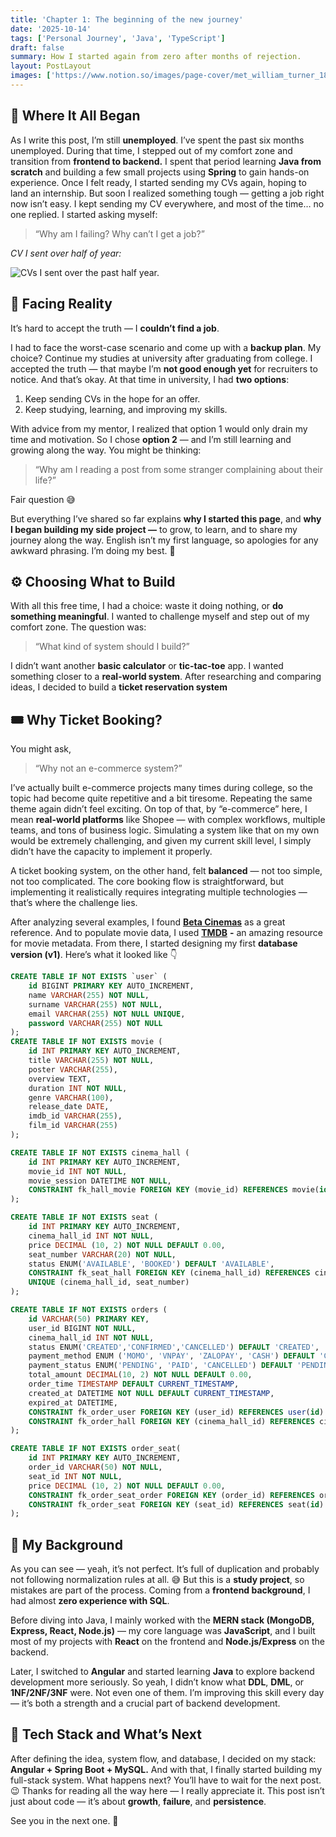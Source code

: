 ```yaml
---
title: 'Chapter 1: The beginning of the new journey'
date: '2025-10-14'
tags: ['Personal Journey', 'Java', 'TypeScript']
draft: false
summary: How I started again from zero after months of rejection.
layout: PostLayout
images: ['https://www.notion.so/images/page-cover/met_william_turner_1835.jpg']
---
```



## 💭 Where It All Began


As I write this post, I’m still **unemployed**. I’ve spent the past six months unemployed. During that time, I stepped out of my comfort zone and transition from **frontend to backend.** I spent that period learning **Java from scratch** and building a few small projects using **Spring** to gain hands-on experience. Once I felt ready, I started sending my CVs again, hoping to land an internship. 
But soon I realized something tough — getting a job right now isn’t easy. I kept sending my CV everywhere, and most of the time… no one replied. I started asking myself:

> “Why am I failing? Why can’t I get a job?”

_CV I sent over half of year:_


![CVs I sent over the past half year.](https://prod-files-secure.s3.us-west-2.amazonaws.com/efeae8fb-3b44-437e-a57e-be87cac69182/b9c350dd-1fc9-4db6-9810-278939935fe9/Screenshot_from_2025-10-15_01-40-34.png?X-Amz-Algorithm=AWS4-HMAC-SHA256&X-Amz-Content-Sha256=UNSIGNED-PAYLOAD&X-Amz-Credential=ASIAZI2LB466Z73HC3YB%2F20251016%2Fus-west-2%2Fs3%2Faws4_request&X-Amz-Date=20251016T171340Z&X-Amz-Expires=3600&X-Amz-Security-Token=IQoJb3JpZ2luX2VjEOn%2F%2F%2F%2F%2F%2F%2F%2F%2F%2FwEaCXVzLXdlc3QtMiJGMEQCICYLu5h1ZMZLHCx4PmnMv%2FD5RApbE3N1ex6ux6FuQyhfAiAn%2BOu82RWPee3Uj0bXwcUi1sf%2BaXD2XirUBnNj5qQ%2FriqIBAiS%2F%2F%2F%2F%2F%2F%2F%2F%2F%2F8BEAAaDDYzNzQyMzE4MzgwNSIMJ8Ho%2FQwY5HoMod8qKtwDFX6B6E3XAblokZYWKHa8TK9Lqa6vMdO8bw0EaYMtljRPwFy0DPh2VcnsG13aKOZs51qcQXV0NR%2BuYD2oVSUanqnHBPdPipv76TltlOpffeao9Tc1lDjam8wCZsuPgCVdx%2B5q3CQ%2FRkDtSKff%2B%2FQ0alUgSFqUDrGXk5u1Hbhd78riyYc1AB1NoJMtA1rxUT0PMhpDPbR32DcnJGvoJBDPsWHpawwhjlnuqxbbs05dhWWcRIY08CvpU7NUmTjgVEubZBq%2BYW2jqxHZI3CpTCUxtqQlI1gkP5MIrRnqWsWNj8Uv9M2HiuXz6L2dHaHCnxD5SEWkkx38h%2FYkaISLtuR%2B7zTlPB%2Bos835m%2BsGMSpmDFcd1CcBdqw3qdbPn62rIHzIm7gejXXFlUrldEXILGMTUwvLIoLtw59XizIrcInng%2BjQBQOftCQXa3%2FgVdea7IBbW%2B0WFOdugOjWict0bat0Cfw%2B1kKoqyMrrvDtsbI%2FYquNnxi8s2ZTKHX%2FMYaackgsOSC05qe5t3X1j7M5u88X2PgZcNuz3S1lPVpyv%2BCN9Br0MDJQOvVzSM0rGIuoNuhGjpZut889d9sSdoEYqG5V6%2BK6lrxXN0xusHeFe92ywprwpNyn9cxP2hjUnKkwu8XExwY6pgHI%2FQyr5IE4K9wr8kv07wX1JCguNGZ9zlb1erDlFLYwkwJNbfYyTD4vDe8Dal%2FGVDZ38NNeJaQJDSNFlsxc766w1do9nUU%2BmrVQJIGeaxu3991AJIsyS745ECPwEg%2BoHSbNrMkA8inuUtKID%2FPX0acR6XUU5kl3I%2FU8rOrK9HS3RSScQdI4q99O5UkON1%2BCL7E8pf%2BswZanNTT8zd4rHF0994zpG5y5&X-Amz-Signature=11381a7092ccb026048e37890e06a5cde65c08b44d6259267b178b5216e6d21b&X-Amz-SignedHeaders=host&x-amz-checksum-mode=ENABLED&x-id=GetObject)


## 🥀 Facing Reality


It’s hard to accept the truth — I **couldn’t find a job**.


I had to face the worst-case scenario and come up with a **backup plan**. My choice? Continue my studies at university after graduating from college. I accepted the truth — that maybe I’m **not good enough yet** for recruiters to notice. And that’s okay. At that time in university, I had **two options**:

1. Keep sending CVs in the hope for an offer.
2. Keep studying, learning, and improving my skills.

With advice from my mentor, I realized that option 1 would only drain my time and motivation. So I chose **option 2** — and I’m still learning and growing along the way. You might be thinking:

> “Why am I reading a post from some stranger complaining about their life?”

Fair question 😅


But everything I’ve shared so far explains **why I started this page**, and **why I began building my side project —** to grow, to learn, and to share my journey along the way. English isn’t my first language, so apologies for any awkward phrasing. I’m doing my best. 🙏


## ⚙️ Choosing What to Build


With all this free time, I had a choice: waste it doing nothing, or **do something meaningful**. I wanted to challenge myself and step out of my comfort zone. The question was:

> “What kind of system should I build?”

I didn’t want another **basic calculator** or **tic-tac-toe** app. I wanted something closer to a **real-world system**. After researching and comparing ideas, I decided to build a **ticket reservation system**


## 🎟️ Why Ticket Booking?


You might ask,

> “Why not an e-commerce system?”

I’ve actually built e-commerce projects many times during college, so the topic had become quite repetitive and a bit tiresome. Repeating the same theme again didn’t feel exciting. On top of that, by “e-commerce” here, I mean **real-world platforms** like Shopee — with complex workflows, multiple teams, and tons of business logic. Simulating a system like that on my own would be extremely challenging, and given my current skill level, I simply didn’t have the capacity to implement it properly.

A ticket booking system, on the other hand, felt **balanced** — not too simple, not too complicated. The core booking flow is straightforward, but implementing it realistically requires integrating multiple technologies — that’s where the challenge lies.



After analyzing several examples, I found [**Beta Cinemas**](https://betacinemas.vn/home.htm) as a great reference. And to populate movie data, I used [**TMDB**](https://www.themoviedb.org/) **-** an amazing resource for movie metadata. From there, I started designing my first **database version (v1)**. Here’s what it looked like 👇


```sql
CREATE TABLE IF NOT EXISTS `user` (
	id BIGINT PRIMARY KEY AUTO_INCREMENT,
	name VARCHAR(255) NOT NULL,
	surname VARCHAR(255) NOT NULL,
	email VARCHAR(255) NOT NULL UNIQUE,
	password VARCHAR(255) NOT NULL
);
CREATE TABLE IF NOT EXISTS movie (
	id INT PRIMARY KEY AUTO_INCREMENT,
	title VARCHAR(255) NOT NULL,
	poster VARCHAR(255),
	overview TEXT,
	duration INT NOT NULL,
	genre VARCHAR(100),
	release_date DATE,
	imdb_id VARCHAR(255),
	film_id VARCHAR(255)
);

CREATE TABLE IF NOT EXISTS cinema_hall (
	id INT PRIMARY KEY AUTO_INCREMENT,
	movie_id INT NOT NULL,
	movie_session DATETIME NOT NULL,
	CONSTRAINT fk_hall_movie FOREIGN KEY (movie_id) REFERENCES movie(id) ON DELETE CASCADE
);

CREATE TABLE IF NOT EXISTS seat (
    id INT PRIMARY KEY AUTO_INCREMENT,
    cinema_hall_id INT NOT NULL,
    price DECIMAL (10, 2) NOT NULL DEFAULT 0.00,
    seat_number VARCHAR(20) NOT NULL,
    status ENUM('AVAILABLE', 'BOOKED') DEFAULT 'AVAILABLE',
    CONSTRAINT fk_seat_hall FOREIGN KEY (cinema_hall_id) REFERENCES cinema_hall(id) ON DELETE CASCADE,
    UNIQUE (cinema_hall_id, seat_number)
);

CREATE TABLE IF NOT EXISTS orders (
	id VARCHAR(50) PRIMARY KEY,
	user_id BIGINT NOT NULL,
	cinema_hall_id INT NOT NULL,
	status ENUM('CREATED','CONFIRMED','CANCELLED') DEFAULT 'CREATED', 
	payment_method ENUM ('MOMO', 'VNPAY', 'ZALOPAY', 'CASH') DEFAULT 'CASH',
	payment_status ENUM('PENDING', 'PAID', 'CANCELLED') DEFAULT 'PENDING',
	total_amount DECIMAL(10, 2) NOT NULL DEFAULT 0.00,
	order_time TIMESTAMP DEFAULT CURRENT_TIMESTAMP,
	created_at DATETIME NOT NULL DEFAULT CURRENT_TIMESTAMP,
	expired_at DATETIME,
	CONSTRAINT fk_order_user FOREIGN KEY (user_id) REFERENCES user(id) ON DELETE CASCADE,
	CONSTRAINT fk_order_hall FOREIGN KEY (cinema_hall_id) REFERENCES cinema_hall(id) ON DELETE CASCADE
);

CREATE TABLE IF NOT EXISTS order_seat(
	id INT PRIMARY KEY AUTO_INCREMENT,
	order_id VARCHAR(50) NOT NULL,
	seat_id INT NOT NULL,
	price DECIMAL (10, 2) NOT NULL DEFAULT 0.00,
	CONSTRAINT fk_order_seat_order FOREIGN KEY (order_id) REFERENCES orders(id) ON DELETE CASCADE,
	CONSTRAINT fk_order_seat FOREIGN KEY (seat_id) REFERENCES seat(id) ON DELETE CASCADE	
);
```


## 🧩 My Background


As you can see — yeah, it’s not perfect. It’s full of duplication and probably not following normalization rules at all. 😅 But this is a **study project**, so mistakes are part of the process. Coming from a **frontend background**, I had almost **zero experience with SQL**.


Before diving into Java, I mainly worked with the **MERN stack (MongoDB, Express, React, Node.js)** — my core language was **JavaScript**, and I built most of my projects with **React** on the frontend and **Node.js/Express** on the backend.


Later, I switched to **Angular** and started learning **Java** to explore backend development more seriously. So yeah, I didn’t know what **DDL**, **DML**, or **1NF/2NF/3NF** were. Not even one of them. I’m improving this skill every day — it’s both a strength and a crucial part of backend development.


## 🔧 Tech Stack and What’s Next


After defining the idea, system flow, and database, I decided on my stack: **Angular + Spring Boot + MySQL.** And with that, I finally started building my full-stack system. What happens next? You’ll have to wait for the next post. 😉 Thanks for reading all the way here — I really appreciate it. This post isn’t just about code — it’s about **growth**, **failure**, and **persistence**.


See you in the next one. 👋

